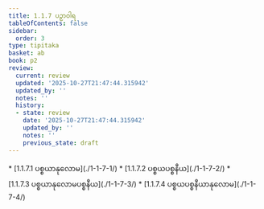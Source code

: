 ```yaml
---
title: 1.1.7 ပဉှာဝါရ
tableOfContents: false
sidebar:
  order: 3
type: tipitaka
basket: ab
book: p2
review:
  current: review
  updated: '2025-10-27T21:47:44.315942'
  updated_by: ''
  notes: ''
  history:
  - state: review
    date: '2025-10-27T21:47:44.315942'
    updated_by: ''
    notes: ''
    previous_state: draft
---
```



<ReviewStatus review={frontmatter.review} showDetails={true} />

<HypothesisAnnotation frontmatter={frontmatter} />

<DynamicBreadcrumb />



<TableOfContents book="p2" section="1.1.7">
* [1.1.7.1 ပစ္စယာနုလောမ](./1-1-7-1/)
* [1.1.7.2 ပစ္စယပစ္စနီယ](./1-1-7-2/)
* [1.1.7.3 ပစ္စယာနုလောမပစ္စနီယ](./1-1-7-3/)
* [1.1.7.4 ပစ္စယပစ္စနီယာနုလောမ](./1-1-7-4/)
</TableOfContents>